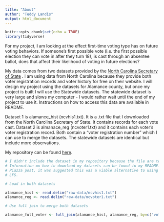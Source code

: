 ```yaml
---
title: "About"
author: "Teddy Landis"
output: html_document
---
```


```r
knitr::opts_chunk$set(echo = TRUE)
library(tidyverse)
```

For my project, I am looking at the effect first-time voting type has on future voting behaviors. If someone's first possible vote (i.e. the first possible election they can vote in after they turn 18), is cast through an absentee ballot, does that affect their likelihood of voting in future elections?

My data comes from two datasets provided by the [North Carolina Secretary of State](https://www.ncsbe.gov/Public-Records-Data-Info/Election-Results-Data) . I am using data from North Carolina because they provide both voter registration records and voter history for free on their website. I will design my project using the datasets for Alamance county, but once my project is built I will use the Statewide datasets. The statewide dataset is very large and slows my computer - I would rather wait until the end of my project to use it. Instructions on how to access this data are available in README.

Dataset 1 is alamance_hist (ncvhis1.txt). It is a .txt file that I downloaded from the North Carolina Secretary of State. It contains records for each vote cast. Dataset 2 is almanace_reg (ncvoter1.txt) and it contains each voter's voter registration record. Both contain a "voter registration number" which I can use to merge the datasets. The statewide datasets are identical but include more observations.

My repository can be found [here](https://github.com/tlandis212/final_project).


```r
# I didn't include the dataset in my repository because the file are too large.
# Information on how to download my datasets can be found in my README.md. In a
# Piazza post, it was suggested this was a viable alternative to using GitHub
# LFS.

# Load in both datasets

alamance_hist <- read.delim("raw-data/ncvhis1.txt")
alamance_reg <- read.delim("raw-data/ncvoter1.txt")

# Use full join to merge both datasets

alamance_full_voter <- full_join(alamance_hist, alamance_reg, by=c("voter_reg_num"))

```